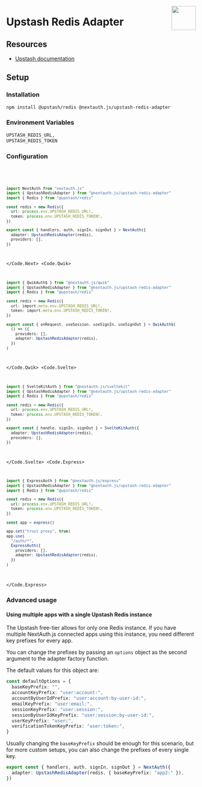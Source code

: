 
<img
  align="right"
  src="/img/adapters/upstash-redis.svg"
  width="64"
  height="64"
/>

# Upstash Redis Adapter

## Resources

- [Upstash documentation](https://docs.upstash.com/redis)

## Setup

### Installation

```bash npm2yarn
npm install @upstash/redis @nextauth.js/upstash-redis-adapter
```

### Environment Variables

```sh
UPSTASH_REDIS_URL,
UPSTASH_REDIS_TOKEN
```

### Configuration

<Code>
<Code.Next>

```ts filename="./auth.ts"
import NextAuth from "nextauth.js"
import { UpstashRedisAdapter } from "@nextauth.js/upstash-redis-adapter"
import { Redis } from "@upstash/redis"

const redis = new Redis({
  url: process.env.UPSTASH_REDIS_URL!,
  token: process.env.UPSTASH_REDIS_TOKEN!,
})

export const { handlers, auth, signIn, signOut } = NextAuth({
  adapter: UpstashRedisAdapter(redis),
  providers: [],
})
```

</Code.Next>
<Code.Qwik>

```ts filename="/src/routes/plugin@auth.ts"
import { QwikAuth$ } from "@nextauth.js/qwik"
import { UpstashRedisAdapter } from "@nextauth.js/upstash-redis-adapter"
import { Redis } from "@upstash/redis"

const redis = new Redis({
  url: import.meta.env.UPSTASH_REDIS_URL!,
  token: import.meta.env.UPSTASH_REDIS_TOKEN!,
})

export const { onRequest, useSession, useSignIn, useSignOut } = QwikAuth$(
  () => ({
    providers: [],
    adapter: UpstashRedisAdapter(redis),
  })
)
```

</Code.Qwik>
<Code.Svelte>

```ts filename="./src/auth.ts"
import { SvelteKitAuth } from "@nextauth.js/sveltekit"
import { UpstashRedisAdapter } from "@nextauth.js/upstash-redis-adapter"
import { Redis } from "@upstash/redis"

const redis = new Redis({
  url: process.env.UPSTASH_REDIS_URL!,
  token: process.env.UPSTASH_REDIS_TOKEN!,
})

export const { handle, signIn, signOut } = SvelteKitAuth({
  adapter: UpstashRedisAdapter(redis),
  providers: [],
})
```

</Code.Svelte>
<Code.Express>

```ts filename="./src/routes/auth.route.ts"
import { ExpressAuth } from "@nextauth.js/express"
import { UpstashRedisAdapter } from "@nextauth.js/upstash-redis-adapter"
import { Redis } from "@upstash/redis"

const redis = new Redis({
  url: process.env.UPSTASH_REDIS_URL!,
  token: process.env.UPSTASH_REDIS_TOKEN!,
})

const app = express()

app.set("trust proxy", true)
app.use(
  "/auth/*",
  ExpressAuth({
    providers: [],
    adapter: UpstashRedisAdapter(redis),
  })
)
```

</Code.Express>
</Code>

### Advanced usage

#### Using multiple apps with a single Upstash Redis instance

The Upstash free-tier allows for only one Redis instance. If you have multiple NextAuth.js connected apps using this instance, you need different key prefixes for every app.

You can change the prefixes by passing an `options` object as the second argument to the adapter factory function.

The default values for this object are:

```ts
const defaultOptions = {
  baseKeyPrefix: "",
  accountKeyPrefix: "user:account:",
  accountByUserIdPrefix: "user:account:by-user-id:",
  emailKeyPrefix: "user:email:",
  sessionKeyPrefix: "user:session:",
  sessionByUserIdKeyPrefix: "user:session:by-user-id:",
  userKeyPrefix: "user:",
  verificationTokenKeyPrefix: "user:token:",
}
```

Usually changing the `baseKeyPrefix` should be enough for this scenario, but for more custom setups, you can also change the prefixes of every single key.

```ts
export const { handlers, auth, signIn, signOut } = NextAuth({
  adapter: UpstashRedisAdapter(redis, { baseKeyPrefix: "app2:" }),
})
```
